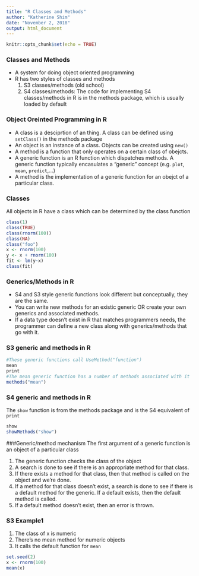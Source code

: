 ```yaml
---
title: "R Classes and Methods"
author: "Katherine Shim"
date: "November 2, 2018"
output: html_document
---
```


```r
knitr::opts_chunk$set(echo = TRUE)
```

### Classes and Methods

* A system for doing object oriented programming
* R has two styles of classes and methods
    1. S3 classes/methods (old school)
    2. S4 classes/methods: The code for implementing S4 classes/methods in R is in the methods package, which is usually loaded by default

### Object Oreinted Programming in R

* A class is a desciprtion of an thing. A class can be defined using `setClass()` in the methods package
* An object is an instance of a class. Objects can be created using `new()`
* A method is a function that only operates on a certain class of obejcts.
* A generic function is an R function which dispatches methods. A generic function typically encasulates a "generic" concept (e.g. `plot`, `mean`, `predict`,...)
* A method is the implementation of a generic function for an obejct of a particular class.


### Classes
All objects in R have a class which can be determined by the class function
```r
class(1)
class(TRUE)
class(rnorm(100))
class(NA)
class("foo")
x <- rnorm(100)
y <- x + rnorm(100)
fit <- lm(y~x)
class(fit)
```

### Generics/Methods in R

* S4 and S3 style generic functions look different but conceptually, they are the same.
* You can write new methods for an existic generic OR create your own generics and associated methods.
* If a data type doesn't exist in R that matches programmers needs, the programmer can define a new class along with generics/methods that go with it.

### S3 generic and methods in R
```r
#These generic functions call UseMethod("function")
mean
print
#The mean generic function has a number of methods associated with it
methods("mean")
```

### S4 generic and methods in R
The `show` function is from the methods package and is the S4 equivalent of `print`
```r
show
showMethods("show")
```

###Generic/method mechanism
The first argument of a generic function is an object of a particular class

1. The generic function checks the class of the object
2. A search is done to see if there is an appropriate method for that class.
3. If there exists a method for that class, then that method is called on the object and we're done.
4. If a method for that class doesn't exist, a search is done to see if there is a default method for the generic. If a default exists, then the default method is called.
5. If a default method doesn't exist, then an error is thrown.

### S3 Example1

1. The class of x is numeric
2. There's no mean method for numeric objects
3. It calls the default function for `mean`
```r
set.seed(2)
x <- rnorm(100)
mean(x)
```
